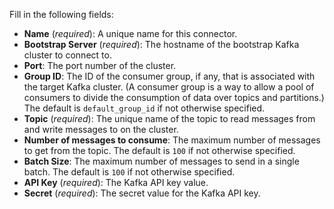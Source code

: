 Fill in the following fields:

- **Name** (_required_): A unique name for this connector.
- **Bootstrap Server** (_required_): The hostname of the bootstrap Kafka cluster to connect to.
- **Port**: The port number of the cluster.
- **Group ID**: The ID of the consumer group, if any, that is associated with the target Kafka cluster. 
  (A consumer group is a way to allow a pool of consumers to divide the consumption of data 
  over topics and partitions.) The default is `default_group_id` if not otherwise specified.
- **Topic** (_required_): The unique name of the topic to read messages from and write messages to on the cluster.
- **Number of messages to consume**: The maximum number of messages to get from the topic. The default is `100` if not otherwise specified.
- **Batch Size**: The maximum number of messages to send in a single batch. The default is `100` if not otherwise specified.
- **API Key** (_required_): The Kafka API key value.
- **Secret** (_required_): The secret value for the Kafka API key.
